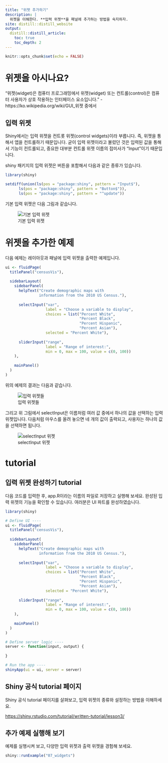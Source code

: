 ```yaml
---
title: "위젯 추가하기"
description: |
  위젯을 이해한다. **입력 위젯**을 패널에 추가하는 방법을 숙지하자.
site: distill::distill_website
output:
  distill::distill_article:
    toc: true
    toc_depth: 2
---
```


```r
knitr::opts_chunk$set(echo = FALSE)
```

# 위젯을 아시나요?
     
"위젯(widget)은 컴퓨터 프로그래밍에서 위젯(widget) 또는 컨트롤(control)은 컴퓨터 사용자가 상호 작용하는 인터페이스 요소입니다." - https://ko.wikipedia.org/wiki/GUI_위젯 중에서

## 입력 위젯
Shiny에서는 입력 위젯을 컨트롯 위젯(control widgets)이라 부릅니다. 즉, 위젯을 통해서 앱을 컨트롤하기 때문입니다. 굳이 입력 위젯이라고 불렀던 것은 입력된 값을 통해서 기능이 컨트롤되고, 중요한 대부분 컨트롤 위젯 이름의 접미사가 "Input"이기 때문입니다.

shiny 패키지의 입력 위젯은 버튼을 포함해서 다음과 같은 종류가 있습니다.

```r
library(shiny)

setdiff(union(ls(pos = "package:shiny", pattern = "Input$"), 
      ls(pos = "package:shiny", pattern = "Button$")),
      ls(pos = "package:shiny", pattern = "^update"))
```

기본 입력 위젯은 다음 그림과 같습니다.

![기본 입력 위젯](img/basic-widgets.png)


# 위젯을 추가한 예제

다음 예제는 레이아웃과 패널에 입력 위젯을 출력한 예제입니다. 

```r
ui <- fluidPage(
  titlePanel("censusVis"),
  
  sidebarLayout(
    sidebarPanel(
      helpText("Create demographic maps with 
               information from the 2010 US Census."),
      
      selectInput("var", 
                  label = "Choose a variable to display",
                  choices = list("Percent White", 
                                 "Percent Black",
                                 "Percent Hispanic", 
                                 "Percent Asian"),
                  selected = "Percent White"),
      
      sliderInput("range", 
                  label = "Range of interest:",
                  min = 0, max = 100, value = c(0, 100))
    ),
    
    mainPanel()
  )
)
```

위의 예제의 결과는 다음과 같습니다.

![입력 위젯들](img/censusviz.png)

그리고 위 그림에서 selectInput은 이름처럼 여러 값 중에서 하나의 값을 선택하는 입력 위젯입니다. 다음처럼 마우스를 올려 놓으면 네 개의 값이 출력되고, 사용자는 하나의 값을 선택하면 됩니다.

![selectInput 위젯](img/select-box.png)


# tutorial
     
## 입력 위젯 완성하기 tutorial

다음 코드를 입력한 후, app.R이라는 이름의 파일로 저장하고 실행해 보세요. 완성된 입력 위젯의 기능을 확인할 수 있습니다. 
여러분은 UI 파트를 완성하였습니다.

```r
library(shiny)

# Define UI ----
ui <- fluidPage(
  titlePanel("censusVis"),
  
  sidebarLayout(
    sidebarPanel(
      helpText("Create demographic maps with 
               information from the 2010 US Census."),
      
      selectInput("var", 
                  label = "Choose a variable to display",
                  choices = list("Percent White", 
                                 "Percent Black",
                                 "Percent Hispanic", 
                                 "Percent Asian"),
                  selected = "Percent White"),
      
      sliderInput("range", 
                  label = "Range of interest:",
                  min = 0, max = 100, value = c(0, 100))
    ),
    
    mainPanel()
  )
)

# Define server logic ----
server <- function(input, output) {
  
}

# Run the app ----
shinyApp(ui = ui, server = server)
```

## Shiny 공식 tutorial 페이지

Shiny 공식 tutorial 페이지를 살펴보고, 입력 위젯의 종류와 설정하는 방법을 이해하세요.

[https://shiny.rstudio.com/tutorial/written-tutorial/lesson3/](https://shiny.rstudio.com/tutorial/written-tutorial/lesson3/){target="_blank"} 


## 추가 예제 실행해 보기

예제를 실행시켜 보고, 다양한 입력 위젯과 출력 위젯을 경험해 보세요.

```r
shiny::runExample("07_widgets")
```


